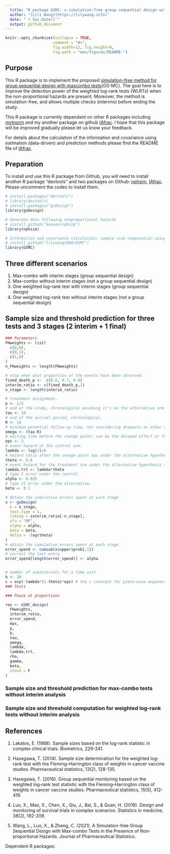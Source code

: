 ```yaml
---
  title: "R package GSMC: a simulation-free group sequential design with max-combo tests in the presence of non-proportional hazards"
  author: "[Lili Wang](https://lilywang.info)"
  date: "`r Sys.Date()`"
  output: github_document
---
```


```r
knitr::opts_chunk$set(collapse = TRUE,
                     comment = "#>",
                     fig.width=12, fig.height=8,
                     fig.path = "man/figures/README-")

```

## Purpose

This R package is to implement the proposed [simulation-free method for group sequential design with maxcombo tests](https://arxiv.org/abs/1911.05684 "Hey, direct me to the paper!")(GS-MC). The goal here is to improve the detection power of the weighted log-rank tests (WLRTs) when the non-proportional hazards are present. Moreover, the method is simulation-free, and allows multiple checks (interims) before ending the study. 

This R package is currently dependent on other R packages including [mvtnorm][3] and my another package on github [IAfrac][1]. I hope that this package will be improved gradually please let us know your feedback. 

For details about the calculation of the information and covariance using estimation (data-driven) and prediction methods please find the README file of [IAfrac][1]. 



## Preparation

To install and use this R package from Github, you will need to install another R package "devtools" and two packages on Github: [nphsim][2], [IAfrac][1]. Please uncomment the codes to install them. 

```r
# install.packages("devtools")
# library(devtools)
# install.packages("gsDesign")
library(gsDesign) 

# Generate data following nonproportional hazards
# install_github("keaven/nphsim")
library(nphsim) 

# Information and covariance calculation; sample size computation using the Hasegawa proposal
# install_github("lilywang1988/GSMC")
library(GSMC) 

```

## Three different scenarios

1. Max-combo with interim stages (group sequential design)
2. Max-combo without interim stages (not a group sequential design)
3. One weighted log-rank test with interim stages (group sequential design)
4. One weighted log-rank test without interim stages (not a group sequential design)


## Sample size and threshold prediction for three tests and 3 stages (2 interim + 1 final)

```r
### Parameters
FHweights <- list(
  c(0,0),
  c(0,1),
  c(1,0)
)
n_FHweights <- length(FHweights)

# stop when what proportion of the events have been observed.
fixed_death_p <-  c(0.6, 0.7, 0.8)
interim_ratio <- c(fixed_death_p,1)
n_stage <- length(interim_ratio)

# treatment assignment.
p <- 1/2 
# end of the study, chronological assuming it's on the alternative arm.
tau <- 18
# end of the accrual period, chronological.
R <- 14 
# minimum potential follow-up time, not considering dropouts or other subject-specific censoring.
omega <- (tau-R) 
# waiting time before the change point: can be the delayed effect or the crossing effect
eps <- 2
# event hazard of the control arm.
lambda <- log(2)/6 
# hazard ratio after the change point eps under the alternative hypothesis. 
theta <- 0.6 
# event hazard for the treatment arm under the alternative hypothesis and after the change point eps.
lambda.trt <- lambda*theta  
# type I error under the control.
alpha <- 0.025 
# type II error under the alternative. 
beta <- 0.1 

# Obtain the cumulative errors spent at each stage
x <- gsDesign(
  k = n_stage, 
  test.type = 1, 
  timing = interim_ratio[-n_stage], 
  sfu = "OF", 
  alpha = alpha, 
  beta = beta, 
  delta = -log(theta)
)
# obtain the cumulative errors spent at each stage
error_spend <- cumsum(x$upper$prob[,1])
# correct the last entry
error_spend[length(error_spend)] <- alpha 


# number of subintervals for a time unit
b <- 30
c = exp(-lambda*(1-theta)*eps) # the c constant for piece-wise exponential hazard and survival curves calculation
### Tests

### Pause at proportions

res <- GSMC_design(
  FHweights,
  interim_ratio,
  error_spend,
  eps, 
  p, 
  b, 
  tau, 
  omega,
  lambda,
  lambda.trt,
  rho, 
  gamma,
  beta,
  stoch = F
)

```



### Sample size and threshold prediction for max-combo tests without interim analysis



### Sample size and threshold computation for weighted log-rank tests without interim analysis







## References
1. Lakatos, E. (1988). Sample sizes based on the log-rank statistic in complex clinical trials. Biometrics, 229-241.

2. Hasegawa, T. (2014). Sample size determination for the weighted log‐rank test with the Fleming–Harrington class of weights in cancer vaccine studies. Pharmaceutical statistics, 13(2), 128-135.

3. Hasegawa, T. (2016). Group sequential monitoring based on the weighted log‐rank test statistic with the Fleming–Harrington class of weights in cancer vaccine studies. Pharmaceutical statistics, 15(5), 412-419.

4. Luo, X., Mao, X., Chen, X., Qiu, J., Bai, S., & Quan, H. (2019). Design and monitoring of survival trials in complex scenarios. Statistics in medicine, 38(2), 192-209.

5. Wang, L., Luo, X., & Zheng, C. (2021). A Simulation-free Group Sequential Design with Max-combo Tests in the Presence of Non-proportional Hazards. Journal of Pharmaceutical Statistics.

Dependent R packages:

[1]: https://github.com/lilywang1988/IAfrac 
[2]: https://github.com/keaven/nphsim
[3]: https://cran.r-project.org/web/packages/mvtnorm/index.html
